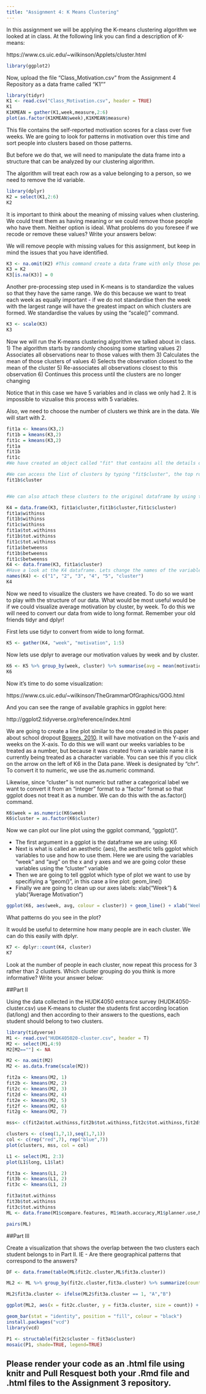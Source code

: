 ```yaml
---
title: "Assignment 4: K Means Clustering"
---
```


In this assignment we will be applying the K-means clustering algorithm we looked at in class. At the following link you can find a description of K-means:

https://www.cs.uic.edu/~wilkinson/Applets/cluster.html


```r
library(ggplot2)
```

Now, upload the file "Class_Motivation.csv" from the Assignment 4 Repository as a data frame called "K1""
```r
library(tidyr)
K1 <- read.csv("Class_Motivation.csv", header = TRUE)
K1
K1KMEAN = gather(K1,week,measure,2:6)
plot(as.factor(K1KMEAN$week),K1KMEAN$measure)
```

This file contains the self-reported motivation scores for a class over five weeks. We are going to look for patterns in motivation over this time and sort people into clusters based on those patterns.

But before we do that, we will need to manipulate the data frame into a structure that can be analyzed by our clustering algorithm.

The algorithm will treat each row as a value belonging to a person, so we need to remove the id variable.
```r
library(dplyr)
K2 = select(K1,2:6)
K2
```

It is important to think about the meaning of missing values when clustering. We could treat them as having meaning or we could remove those people who have them. Neither option is ideal. What problems do you foresee if we recode or remove these values? Write your answers below:



We will remove people with missing values for this assignment, but keep in mind the issues that you have identified.


```r

K3 <- na.omit(K2) #This command create a data frame with only those people with no missing values. It "omits" all rows with missing values, also known as a "listwise deletion". EG - It runs down the list deleting rows as it goes.
K3 = K2
K3[is.na(K3)] = 0
```

Another pre-processing step used in K-means is to standardize the values so that they have the same range. We do this because we want to treat each week as equally important - if we do not standardise then the week with the largest range will have the greatest impact on which clusters are formed. We standardise the values by using the "scale()" command.

```r

K3 <- scale(K3)
K3
```


Now we will run the K-means clustering algorithm we talked about in class. 
1) The algorithm starts by randomly choosing some starting values 
2) Associates all observations near to those values with them
3) Calculates the mean of those clusters of values
4) Selects the observation closest to the mean of the cluster
5) Re-associates all observations closest to this observation
6) Continues this process until the clusters are no longer changing

Notice that in this case we have 5 variables and in class we only had 2. It is impossible to vizualise this process with 5 variables.

Also, we need to choose the number of clusters we think are in the data. We will start with 2.

```r

fit1a <- kmeans(K3,2)
fit1b = kmeans(K3,2)
fit1c = kmeans(K3,2)
fit1a
fit1b 
fit1c
#We have created an object called "fit" that contains all the details of our clustering including which observations belong to each cluster.

#We can access the list of clusters by typing "fit$cluster", the top row corresponds to the original order the rows were in. Notice we have deleted some rows.
fit1b$cluster


#We can also attach these clusters to the original dataframe by using the "data.frame" command to create a new data frame called K4.

K4 = data.frame(K3, fit1a$cluster,fit1b$cluster,fit1c$cluster)
fit1a$withinss
fit1b$withinss
fit1c$withinss
fit1a$tot.withinss
fit1b$tot.withinss
fit1c$tot.withinss
fit1a$betweenss
fit1b$betweenss
fit1c$betweenss
K4 <- data.frame(K3, fit1a$cluster)
#Have a look at the K4 dataframe. Lets change the names of the variables to make it more convenient with the names() command.
names(K4) <- c("1", "2", "3", "4", "5", "cluster") 
K4
```

Now we need to visualize the clusters we have created. To do so we want to play with the structure of our data. What would be most useful would be if we could visualize average motivation by cluster, by week. To do this we will need to convert our data from wide to long format. Remember your old friends tidyr and dplyr!

First lets use tidyr to convert from wide to long format.
```r

K5 <- gather(K4, "week", "motivation", 1:5)
```

Now lets use dplyr to average our motivation values by week and by cluster.

```r
K6 <- K5 %>% group_by(week, cluster) %>% summarise(avg = mean(motivation))
K6
```

Now it's time to do some visualization: 

https://www.cs.uic.edu/~wilkinson/TheGrammarOfGraphics/GOG.html

And you can see the range of available graphics in ggplot here:

http://ggplot2.tidyverse.org/reference/index.html

We are going to create a line plot similar to the one created in this paper about school dropout [Bowers, 2010](http://pareonline.net/pdf/v15n7.pdf). It will have motivation on the Y-axis and weeks on the X-axis. To do this we will want our weeks variables to be treated as a number, but because it was created from a variable name it is currently being treated as a character variable. You can see this if you click on the arrow on the left of K6 in the Data pane. Week is designated by "chr". To convert it to numeric, we use the as.numeric command. 

Likewise, since "cluster" is not numeric but rather a categorical label we want to convert it from an "integer" format to a "factor" format so that ggplot does not treat it as a number. We can do this with the as.factor() command.

```r

K6$week = as.numeric(K6$week)
K6$cluster = as.factor(K6$cluster)

```

Now we can plot our line plot using the ggplot command, "ggplot()".

- The first argument in a ggplot is the dataframe we are using: K6
- Next is what is called an aesthetic (aes), the aesthetic tells ggplot which variables to use and how to use them. Here we are using the variables "week" and "avg" on the x and y axes and we are going color these variables using the "cluster" variable
- Then we are going to tell ggplot which type of plot we want to use by specifiying a "geom()", in this case a line plot: geom_line()
- Finally we are going to clean up our axes labels: xlab("Week") & ylab("Average Motivation")

```r

ggplot(K6, aes(week, avg, colour = cluster)) + geom_line() + xlab("Week") + ylab("Average Motivation")

```

What patterns do you see in the plot?



It would be useful to determine how many people are in each cluster. We can do this easily with dplyr.

```r
K7 <- dplyr::count(K4, cluster)
K7
```

Look at the number of people in each cluster, now repeat this process for 3 rather than 2 clusters. Which cluster grouping do you think is more informative? Write your answer below:

##Part II

Using the data collected in the HUDK4050 entrance survey (HUDK4050-cluster.csv) use K-means to cluster the students first according location (lat/long) and then according to their answers to the questions, each student should belong to two clusters.

```r
library(tidyverse)
M1 <- read.csv("HUDK405020-cluster.csv", header = T)
M2 <- select(M1,4:9)
M2[M2==""] <- NA

M2 <- na.omit(M2)
M2 <- as.data.frame(scale(M2))

fit2a <- kmeans(M2, 1)
fit2b <- kmeans(M2, 2)
fit2c <- kmeans(M2, 3)
fit2d <- kmeans(M2, 4)
fit2e <- kmeans(M2, 5)
fit2f <- kmeans(M2, 6)
fit2g <- kmeans(M2, 7)

mss<- c(fit2a$tot.withinss,fit2b$tot.withinss,fit2c$tot.withinss,fit2d$tot.withinss,fit2e$tot.withinss,fit2f$tot.withinss,fit2g$tot.withinss, fit2a$betweenss,fit2b$betweenss,fit2c$betweenss,fit2d$betweenss,fit2e$betweenss,fit2f$betweenss,fit2g$betweenss)

clusters <- c(seq(1,7,1),seq(1,7,1))
col <- c(rep("red",7), rep("blue",7))
plot(clusters, mss, col = col)

L1 <- select(M1, 2:3)
plot(L1$long, L1$lat)

fit3a <- kmeans(L1, 2)
fit3b <- kmeans(L1, 2)
fit3c <- kmeans(L1, 2)

fit3a$tot.withinss
fit3b$tot.withinss
fit3c$tot.withinss
ML <- data.frame(M1$compare.features, M1$math.accuracy,M1$planner.use,M1$enjoy.discuss,M1$enjoy.group,M1$meet.deadline, fit2c$cluster, M1$lat,M1$long, fit3a$cluster)

pairs(ML)
```

##Part III

Create a visualization that shows the overlap between the two clusters each student belongs to in Part II. IE - Are there geographical patterns that correspond to the answers? 

```r
DF <- data.frame(table(ML$fit2c.cluster,ML$fit3a.cluster))

ML2 <- ML %>% group_by(fit2c.cluster,fit3a.cluster) %>% summarize(count = n())

ML2$fit3a.cluster <- ifelse(ML2$fit3a.cluster == 1, "A","B")

ggplot(ML2, aes(x = fit2c.cluster, y = fit3a.cluster, size = count)) + geom_point()

geom_bar(stat = "identity", position = "fill", colour = "black")
install.packages("vcd")
library(vcd)

P1 <- structable(fit2c$cluster ~ fit3a$cluster)
mosaic(P1, shade=TRUE, legend=TRUE) 
```


## Please render your code as an .html file using knitr and Pull Resquest both your .Rmd file and .html files to the Assignment 3 repository.

